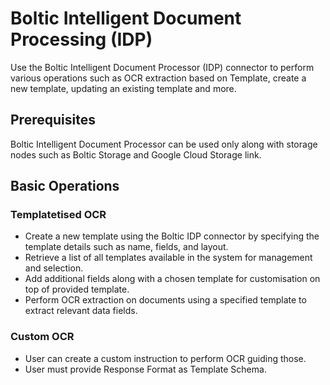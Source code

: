 # Boltic Intelligent Document Processing (IDP)

Use the Boltic Intelligent Document Processor (IDP) connector to perform various operations such as OCR extraction based on Template, create a new template, updating an existing template and more. 

## Prerequisites
Boltic Intelligent Document Processor can be used only along with storage nodes such as Boltic Storage and Google Cloud Storage link.

## Basic Operations

### Templatetised OCR

-   Create a new template using the Boltic IDP connector by specifying the template details such as name, fields, and layout.
-   Retrieve a list of all templates available in the system for management and selection.
-   Add additional fields along with a chosen template for customisation on top of provided template.
-   Perform OCR extraction on documents using a specified template to extract relevant data fields. 

### Custom OCR

- User can create a custom instruction to perform OCR guiding those.
- User must provide Response Format as Template Schema.

